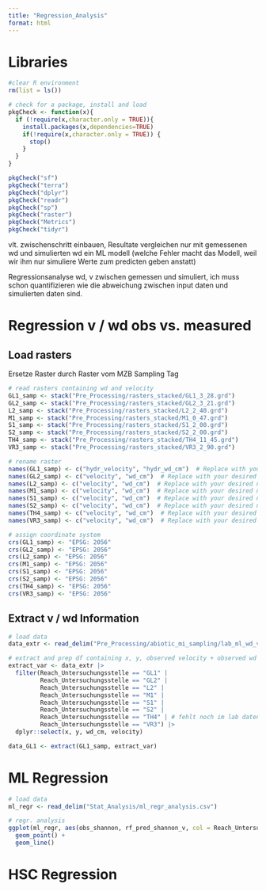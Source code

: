 ```yaml
---
title: "Regression_Analysis"
format: html
---
```


# Libraries 
```r
#clear R environment
rm(list = ls())

# check for a package, install and load 
pkgCheck <- function(x){ 
  if (!require(x,character.only = TRUE)){
    install.packages(x,dependencies=TRUE)
    if(!require(x,character.only = TRUE)) {
      stop()
    }
  }
}

pkgCheck("sf")
pkgCheck("terra")
pkgCheck("dplyr")
pkgCheck("readr")
pkgCheck("sp")
pkgCheck("raster")
pkgCheck("Metrics")
pkgCheck("tidyr")
```

vlt. zwischenschritt einbauen, Resultate vergleichen nur mit gemessenen wd und simulierten wd ein ML modell (welche Fehler macht das Modell, weil wir ihm nur simuliere Werte zum predicten geben anstatt)

Regressionsanalyse wd, v zwischen gemessen und simuliert, ich muss schon quantifizieren wie die abweichung zwischen input daten und simulierten daten sind. 

# Regression v / wd obs vs. measured
## Load rasters
Ersetze Raster durch Raster vom MZB Sampling Tag 
```r
# read rasters containing wd and velocity 
GL1_samp <- stack("Pre_Processing/rasters_stacked/GL1_3_28.grd")
GL2_samp <- stack("Pre_Processing/rasters_stacked/GL2_3_21.grd")
L2_samp <- stack("Pre_Processing/rasters_stacked/L2_2_40.grd")
M1_samp <- stack("Pre_Processing/rasters_stacked/M1_0_47.grd")
S1_samp <- stack("Pre_Processing/rasters_stacked/S1_2_00.grd")
S2_samp <- stack("Pre_Processing/rasters_stacked/S2_2_00.grd")
TH4_samp <- stack("Pre_Processing/rasters_stacked/TH4_11_45.grd")
VR3_samp <- stack("Pre_Processing/rasters_stacked/VR3_2_90.grd")

# rename raster 
names(GL1_samp) <- c("hydr_velocity", "hydr_wd_cm")  # Replace with your desired new names
names(GL2_samp) <- c("velocity", "wd_cm")  # Replace with your desired new names
names(L2_samp) <- c("velocity", "wd_cm")  # Replace with your desired new names
names(M1_samp) <- c("velocity", "wd_cm")  # Replace with your desired new names
names(S1_samp) <- c("velocity", "wd_cm")  # Replace with your desired new names
names(S2_samp) <- c("velocity", "wd_cm")  # Replace with your desired new names
names(TH4_samp) <- c("velocity", "wd_cm")  # Replace with your desired new names
names(VR3_samp) <- c("velocity", "wd_cm")  # Replace with your desired new names

# assign coordinate system 
crs(GL1_samp) <- "EPSG: 2056"
crs(GL2_samp) <- "EPSG: 2056"
crs(L2_samp) <- "EPSG: 2056"
crs(M1_samp) <- "EPSG: 2056"
crs(S1_samp) <- "EPSG: 2056"
crs(S2_samp) <- "EPSG: 2056"
crs(TH4_samp) <- "EPSG: 2056"
crs(VR3_samp) <- "EPSG: 2056"
```

## Extract v / wd Information 
```r
# load data 
data_extr <- read_delim("Pre_Processing/abiotic_mi_sampling/lab_ml_wd_v.csv") 

# extract and prep df containing x, y, observed velocity + observed wd
extract_var <- data_extr |>
  filter(Reach_Untersuchungsstelle == "GL1" |
         Reach_Untersuchungsstelle == "GL2" |       
         Reach_Untersuchungsstelle == "L2" |
         Reach_Untersuchungsstelle == "M1" |
         Reach_Untersuchungsstelle == "S1" |
         Reach_Untersuchungsstelle == "S2" |
         Reach_Untersuchungsstelle == "TH4" | # fehlt noch im lab datensatz 
         Reach_Untersuchungsstelle == "VR3") |>
  dplyr::select(x, y, wd_cm, velocity)

data_GL1 <- extract(GL1_samp, extract_var)
```

# ML Regression 
```r
# load data
ml_regr <- read_delim("Stat_Analysis/ml_regr_analysis.csv") 

# regr. analysis
ggplot(ml_regr, aes(obs_shannon, rf_pred_shannon_v, col = Reach_Untersuchungsstelle)) +
  geom_point() +
  geom_line()
```

# HSC Regression 
```r

```

